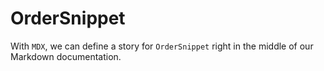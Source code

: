 <!--- OrderSnippet.stories.mdx -->



<Meta title="Molecules/OrderSnippet" component={OrderSnippet} />

# OrderSnippet

With `MDX`, we can define a story for `OrderSnippet` right in the middle of our
Markdown documentation.

<Canvas>
  <Story name="OrderSnippet">
    <LocationProvider>
      <OrderSnippet
        id={1}
        status='Preparando'
        date='18 Feb. 2021'
        total={5}
        items={[
          { id: 1, image: 'https://i.ibb.co/2n6zT1X/1620226425821-750x750.png' },
          { id: 2, image: null },
          { id: 3, image: 'https://i.ibb.co/2n6zT1X/1620226425821-750x750.png' },
        ]}
      />
    </LocationProvider>
  </Story>
</Canvas>